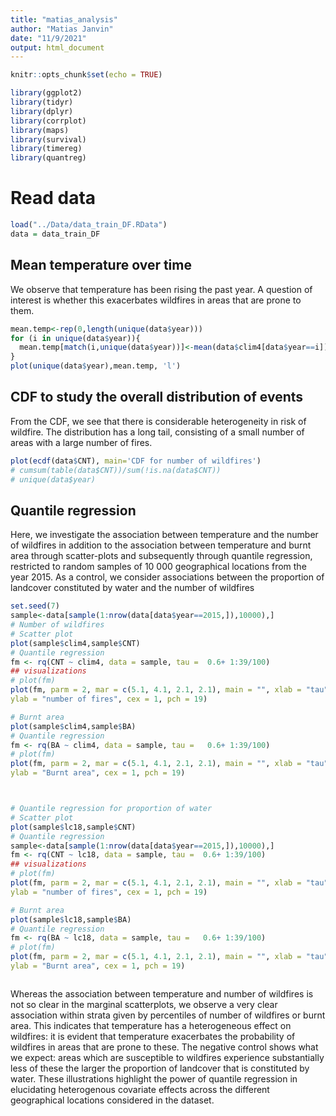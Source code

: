```yaml
---
title: "matias_analysis"
author: "Matias Janvin"
date: "11/9/2021"
output: html_document
---
```


```r
knitr::opts_chunk$set(echo = TRUE)
```


````r
library(ggplot2)
library(tidyr)
library(dplyr)
library(corrplot)
library(maps)
library(survival)
library(timereg)
library(quantreg)
````


# Read data
````r
load("../Data/data_train_DF.RData")
data = data_train_DF
````




## Mean temperature over time
We observe that temperature has been rising the past year. A question of interest is whether this exacerbates wildfires in areas that are prone to them.
```r
mean.temp<-rep(0,length(unique(data$year)))
for (i in unique(data$year)){
  mean.temp[match(i,unique(data$year))]<-mean(data$clim4[data$year==i])
}
plot(unique(data$year),mean.temp, 'l')
```


## CDF to study the overall distribution of events
From the CDF, we see that there is considerable heterogeneity in risk of wildfire. The distribution has a long tail, consisting of a small number of areas with a large number of fires.
```r
plot(ecdf(data$CNT), main='CDF for number of wildfires')
# cumsum(table(data$CNT))/sum(!is.na(data$CNT))
# unique(data$year)
```



## Quantile regression
Here, we investigate the association between temperature and the number of wildfires in addition to the association between temperature and burnt area through scatter-plots and subsequently through quantile regression, restricted to random samples of 10 000 geographical locations from the year 2015. As a control, we consider associations between the proportion of landcover constituted by water and the number of wildfires 


```r
set.seed(7)
sample<-data[sample(1:nrow(data[data$year==2015,]),10000),]
# Number of wildfires
# Scatter plot
plot(sample$clim4,sample$CNT)
# Quantile regression
fm <- rq(CNT ~ clim4, data = sample, tau =  0.6+ 1:39/100)
## visualizations
# plot(fm)
plot(fm, parm = 2, mar = c(5.1, 4.1, 2.1, 2.1), main = "", xlab = "tau",
ylab = "number of fires", cex = 1, pch = 19)

# Burnt area
plot(sample$clim4,sample$BA)
# Quantile regression
fm <- rq(BA ~ clim4, data = sample, tau =   0.6+ 1:39/100)
# plot(fm)
plot(fm, parm = 2, mar = c(5.1, 4.1, 2.1, 2.1), main = "", xlab = "tau",
ylab = "Burnt area", cex = 1, pch = 19)



# Quantile regression for proportion of water
# Scatter plot
plot(sample$lc18,sample$CNT)
# Quantile regression
sample<-data[sample(1:nrow(data[data$year==2015,]),10000),]
fm <- rq(CNT ~ lc18, data = sample, tau =  0.6+ 1:39/100)
## visualizations
# plot(fm)
plot(fm, parm = 2, mar = c(5.1, 4.1, 2.1, 2.1), main = "", xlab = "tau",
ylab = "number of fires", cex = 1, pch = 19)

# Burnt area
plot(sample$lc18,sample$BA)
# Quantile regression
fm <- rq(BA ~ lc18, data = sample, tau =   0.6+ 1:39/100)
# plot(fm)
plot(fm, parm = 2, mar = c(5.1, 4.1, 2.1, 2.1), main = "", xlab = "tau",
ylab = "Burnt area", cex = 1, pch = 19)



```


Whereas the association between temperature and number of wildfires is not so clear in the marginal scatterplots, we observe a very clear association within strata given by percentiles of number of wildfires or burnt area. This indicates that temperature has a heterogeneous effect on wildfires: it is evident that temperature exacerbates the probability of wildfires in areas that are prone to these. The negative control shows what we expect: areas which are susceptible to wildfires experience substantially less of these the larger the proportion of landcover that is constituted by water. These illustrations highlight the power of quantile regression in elucidating heterogenous covariate effects across the different geographical locations considered in the dataset.


